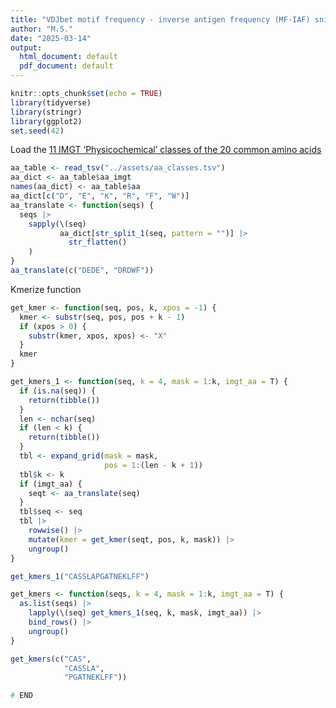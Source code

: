 ```yaml
---
title: "VDJbet motif frequency - inverse antigen frequency (MF-IAF) snippet"
author: "M.S."
date: "2025-03-14"
output:
  html_document: default
  pdf_document: default
---
```


```r
knitr::opts_chunk$set(echo = TRUE)
library(tidyverse)
library(stringr)
library(ggplot2)
set.seed(42)
```

Load the [11 IMGT 'Physicochemical' classes of the 20 common amino acids](https://imgt.org/IMGTeducation/Aide-memoire/_UK/aminoacids/IMGTclasses.html#refs)

```r
aa_table <- read_tsv("../assets/aa_classes.tsv")
aa_dict <- aa_table$aa_imgt
names(aa_dict) <- aa_table$aa
aa_dict[c("D", "E", "K", "R", "F", "W")]
aa_translate <- function(seqs) {
  seqs |>
    sapply(\(seq) 
           aa_dict[str_split_1(seq, pattern = "")] |> 
             str_flatten()
    )
}
aa_translate(c("DEDE", "DRDWF"))
```

Kmerize function

```r
get_kmer <- function(seq, pos, k, xpos = -1) {
  kmer <- substr(seq, pos, pos + k - 1)
  if (xpos > 0) {
    substr(kmer, xpos, xpos) <- "X"
  }
  kmer
}

get_kmers_1 <- function(seq, k = 4, mask = 1:k, imgt_aa = T) {
  if (is.na(seq)) {
    return(tibble())
  }
  len <- nchar(seq)
  if (len < k) {
    return(tibble())
  }
  tbl <- expand_grid(mask = mask, 
                     pos = 1:(len - k + 1)) 
  tbl$k <- k
  if (imgt_aa) {
    seqt <- aa_translate(seq)
  }
  tbl$seq <- seq
  tbl |>
    rowwise() |>
    mutate(kmer = get_kmer(seqt, pos, k, mask)) |>
    ungroup()
}

get_kmers_1("CASSLAPGATNEKLFF")

get_kmers <- function(seqs, k = 4, mask = 1:k, imgt_aa = T) {
  as.list(seqs) |>
    lapply(\(seq) get_kmers_1(seq, k, mask, imgt_aa)) |>
    bind_rows() |>
    ungroup()
}

get_kmers(c("CAS", 
            "CASSLA", 
            "PGATNEKLFF"))
```

```r
# END
```
